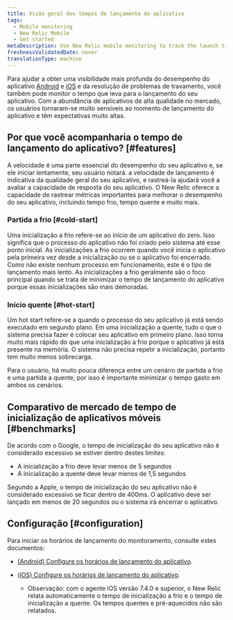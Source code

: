 ```yaml
---
title: Visão geral dos tempos de lançamento do aplicativo
tags:
  - Mobile monitoring
  - New Relic Mobile
  - Get started
metaDescription: Use New Relic mobile monitoring to track the launch time for Android apps
freshnessValidatedDate: never
translationType: machine
---
```


Para ajudar a obter uma visibilidade mais profunda do desempenho do aplicativo [Android](/docs/mobile-monitoring/new-relic-mobile-android/get-started/introduction-new-relic-mobile-android) e [iOS](/docs/mobile-monitoring/new-relic-mobile-ios/get-started/introduction-new-relic-mobile-ios) e da resolução de problemas de travamento, você também pode monitor o tempo que leva para o lançamento do seu aplicativo. Com a abundância de aplicativos de alta qualidade no mercado, os usuários tornaram-se muito sensíveis ao momento de lançamento do aplicativo e têm expectativas muito altas.

## Por que você acompanharia o tempo de lançamento do aplicativo? [#features]

A velocidade é uma parte essencial do desempenho do seu aplicativo e, se ele iniciar lentamente, seu usuário notará. a velocidade de lançamento é indicativa da qualidade geral do seu aplicativo, e rastreá-la ajudará você a avaliar a capacidade de resposta do seu aplicativo. O New Relic oferece a capacidade de rastrear métricas importantes para melhorar o desempenho do seu aplicativo, incluindo tempo frio, tempo quente e muito mais.

### Partida a frio [#cold-start]

Uma inicialização a frio refere-se ao início de um aplicativo do zero. Isso significa que o processo do aplicativo não foi criado pelo sistema até esse ponto inicial. As inicializações a frio ocorrem quando você inicia o aplicativo pela primeira vez desde a inicialização ou se o aplicativo foi encerrado. Como não existe nenhum processo em funcionamento, este é o tipo de lançamento mais lento. As inicializações a frio geralmente são o foco principal quando se trata de minimizar o tempo de lançamento do aplicativo porque essas inicializações são mais demoradas.

### Início quente [#hot-start]

Um hot start refere-se a quando o processo do seu aplicativo já está sendo executado em segundo plano. Em uma inicialização a quente, tudo o que o sistema precisa fazer é colocar seu aplicativo em primeiro plano. Isso torna muito mais rápido do que uma inicialização a frio porque o aplicativo já está presente na memória. O sistema não precisa repetir a inicialização, portanto tem muito menos sobrecarga.

Para o usuário, há muito pouca diferença entre um cenário de partida a frio e uma partida a quente, por isso é importante minimizar o tempo gasto em ambos os cenários.

## Comparativo de mercado de tempo de inicialização de aplicativos móveis [#benchmarks]

De acordo com o Google, o tempo de inicialização do seu aplicativo não é considerado excessivo se estiver dentro destes limites:

* A inicialização a frio deve levar menos de 5 segundos
* A inicialização a quente deve levar menos de 1,5 segundos

Segundo a Apple, o tempo de inicialização do seu aplicativo não é considerado excessivo se ficar dentro de 400ms. O aplicativo deve ser lançado em menos de 20 segundos ou o sistema irá encerrar o aplicativo.

## Configuração [#configuration]

Para iniciar os horários de lançamento do monitoramento, consulte estes documentos:

* [(Android) Configure os horários de lançamento do aplicativo](/docs/mobile-monitoring/new-relic-mobile-android/install-configure/configure-app-launch-time-android-apps).

* [(iOS) Configure os horários de lançamento do aplicativo](/docs/mobile-monitoring/new-relic-mobile-ios/configuration/app-launch-times-ios-apps).

  * Observação: com o agente iOS versão 7.4.0 e superior, o New Relic relata automaticamente o tempo de inicialização a frio e o tempo de inicialização a quente. Os tempos quentes e pré-aquecidos não são relatados.